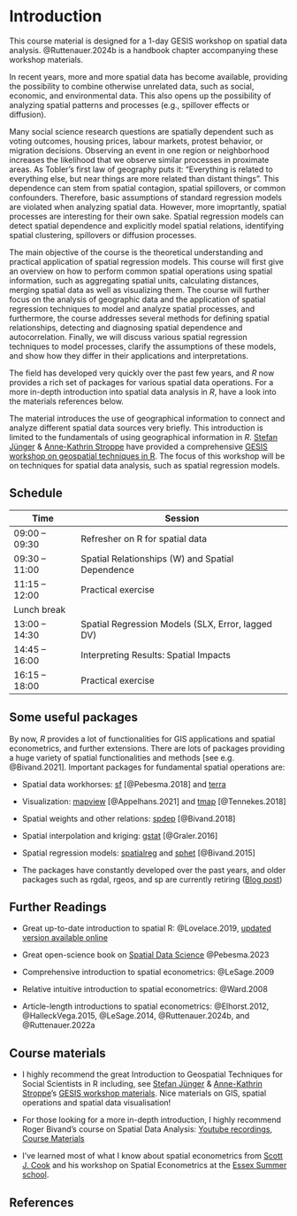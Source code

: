 # Introduction {.unnumbered}

This course material is designed for a 1-day GESIS workshop on spatial data analysis. @Ruttenauer.2024b is a handbook chapter accompanying these workshop materials.

In recent years, more and more spatial data has become available, providing the possibility to combine otherwise unrelated data, such as social, economic, and environmental data. This also opens up the possibility of analyzing spatial patterns and processes (e.g., spillover effects or diffusion).

Many social science research questions are spatially dependent such as voting outcomes, housing prices, labour markets, protest behavior, or migration decisions. Observing an event in one region or neighborhood increases the likelihood that we observe similar processes in proximate areas. As Tobler's first law of geography puts it: "Everything is related to everything else, but near things are more related than distant things". This dependence can stem from spatial contagion, spatial spillovers, or common confounders. Therefore, basic assumptions of standard regression models are violated when analyzing spatial data. However, more imoprtantly, spatial processes are interesting for their own sake. Spatial regression models can detect spatial dependence and explicitly model spatial relations, identifying spatial clustering, spillovers or diffusion processes.

The main objective of the course is the theoretical understanding and practical application of spatial regression models. This course will first give an overview on how to perform common spatial operations using spatial information, such as aggregating spatial units, calculating distances, merging spatial data as well as visualizing them. The course will further focus on the analysis of geographic data and the application of spatial regression techniques to model and analyze spatial processes, and furthermore, the course addresses several methods for defining spatial relationships, detecting and diagnosing spatial dependence and autocorrelation. Finally, we will discuss various spatial regression techniques to model processes, clarify the assumptions of these models, and show how they differ in their applications and interpretations.

The field has developed very quickly over the past few years, and *R* now provides a rich set of packages for various spatial data operations. For a more in-depth introduction into spatial data analysis in *R*, have a look into the materials references below.

The material introduces the use of geographical information to connect and analyze different spatial data sources very briefly. This introduction is limited to the fundamentals of using geographical information in *R*. [Stefan Jünger](https://stefanjuenger.github.io/) & [Anne-Kathrin Stroppe](https://www.gesis.org/institut/mitarbeitendenverzeichnis/person/Anne-Kathrin.Stroppe) have provided a comprehensive [GESIS workshop on geospatial techniques in R](https://github.com/StefanJuenger/gesis-workshop-geospatial-techniques-R-2023). The focus of this workshop will be on techniques for spatial data analysis, such as spatial regression models.

## Schedule {.unnumbered}

| Time          | Session               |
|---------------|-------------------------------------------|
| 09:00 – 09:30	 | Refresher on R for spatial data                   |
| 09:30 – 11:00	 | Spatial Relationships (W) and Spatial Dependence  |
| 11:15 – 12:00  |	Practical exercise                               |
| Lunch break    |                                                   |
| 13:00 – 14:30  |	Spatial Regression Models (SLX, Error, lagged DV)| 
| 14:45 – 16:00  |	Interpreting Results: Spatial Impacts            |
| 16:15 – 18:00  |	Practical exercise                               |


## Some useful packages {.unnumbered}

By now, *R* provides a lot of functionalities for GIS applications and spatial econometrics, and further extensions. There are lots of packages providing a huge variety of spatial functionalities and methods [see e.g. @Bivand.2021]. Important packages for fundamental spatial operations are:

-   Spatial data workhorses: [sf](https://cran.r-project.org/web/packages/sf/index.html) [@Pebesma.2018] and [terra](https://cran.r-project.org/web/packages/terra/index.html)

-   Visualization: [mapview](https://cran.r-project.org/web/packages/mapview/index.html) [@Appelhans.2021] and [tmap](https://cran.r-project.org/web/packages/tmap/index.html) [@Tennekes.2018]

-   Spatial weights and other relations: [spdep](https://cran.r-project.org/web/packages/stars/index.html) [@Bivand.2018]

-   Spatial interpolation and kriging: [gstat](https://cran.r-project.org/web/packages/gstat/index.html) [@Graler.2016]

-   Spatial regression models: [spatialreg](https://cran.r-project.org/web/packages/spatialreg/index.html) and [sphet](https://cran.r-project.org/web/packages/sphet/index.html) [@Bivand.2015]

-   The packages have constantly developed over the past years, and older packages such as rgdal, rgeos, and sp are currently retiring ([Blog post](https://geocompx.org/post/2023/rgdal-retirement/))

## Further Readings {.unnumbered}

-   Great up-to-date introduction to spatial R: @Lovelace.2019, [updated version available online](https://geocompr.robinlovelace.net/)

-   Great open-science book on [Spatial Data Science](https://www.r-spatial.org/book) @Pebesma.2023

-   Comprehensive introduction to spatial econometrics: @LeSage.2009

-   Relative intuitive introduction to spatial econometrics: @Ward.2008

-   Article-length introductions to spatial econometrics: @Elhorst.2012, @HalleckVega.2015, @LeSage.2014, @Ruttenauer.2024b, and @Ruttenauer.2022a


## Course materials {.unnumbered}

-   I highly recommend the great Introduction to Geospatial Techniques for Social Scientists in R including, see [Stefan Jünger](https://stefanjuenger.github.io/) & [Anne-Kathrin Stroppe](https://www.gesis.org/institut/mitarbeitendenverzeichnis/person/Anne-Kathrin.Stroppe)'s [GESIS workshop materials](https://github.com/StefanJuenger/gesis-workshop-geospatial-techniques-R-2023). Nice materials on GIS, spatial operations and spatial data visualisation!

-   For those looking for a more in-depth introduction, I highly recommend Roger Bivand's course on Spatial Data Analysis: [Youtube recordings](https://www.youtube.com/watch?v=KkIbg50Pa0I&list=PLXUoTpMa_9s10NVk4dBQljNOaOXAOhcE0), [Course Materials](https://rsbivand.github.io/ECS530_h19/)

-   I've learned most of what I know about spatial econometrics from [Scott J. Cook](http://www.scottjcook.net/) and his workshop on Spatial Econometrics at the [Essex Summer school](https://essexsummerschool.com/summer-school-facts/courses/ess-2023-course-list/).


## References {.unnumbered}